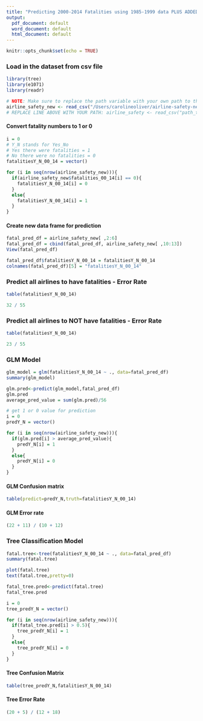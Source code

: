 ```yaml
---
title: "Predicting 2000-2014 Fatalities using 1985-1999 data PLUS ADDED COLUMNS""
output:
  pdf_document: default
  word_document: default
  html_document: default
---
```


```r
knitr::opts_chunk$set(echo = TRUE)
```

### Load in the dataset from csv file
```r
library(tree)
library(e1071)
library(readr)

# NOTE: Make sure to replace the path variable with your own path to the file
airline_safety_new <- read_csv("/Users/carolineoliver/airline-safety-new.csv")
# REPLACE LINE ABOVE WITH YOUR PATH: airline_safety <- read_csv("path_to_csv_file_here")
```

#### Convert fatality numbers to 1 or 0
```r
i = 0
# Y_N stands for Yes_No
# Yes there were fatalities = 1
# No there were no fatalities = 0
fatalitiesY_N_00_14 = vector()

for (i in seq(nrow(airline_safety_new))){
  if(airline_safety_new$fatalities_00_14[i] == 0){
    fatalitiesY_N_00_14[i] = 0
  }
  else{
    fatalitiesY_N_00_14[i] = 1
  }
}
```

#### Create new data frame for prediction
```r
fatal_pred_df = airline_safety_new[ ,2:6]
fatal_pred_df = cbind(fatal_pred_df, airline_safety_new[ ,10:13])
View(fatal_pred_df)

fatal_pred_df$fatalitiesY_N_00_14 = fatalitiesY_N_00_14
colnames(fatal_pred_df)[5] = "fatalitiesY_N_00_14"
```

### Predict all airlines to have fatalities - Error Rate
```r
table(fatalitiesY_N_00_14)

32 / 55
```

### Predict all airlines to NOT have fatalities - Error Rate
```r
table(fatalitiesY_N_00_14)

23 / 55
```

### GLM Model
```r
glm_model = glm(fatalitiesY_N_00_14 ~ ., data=fatal_pred_df)
summary(glm_model)

glm.pred<-predict(glm_model,fatal_pred_df)
glm.pred
average_pred_value = sum(glm.pred)/56

# get 1 or 0 value for prediction
i = 0
predY_N = vector()

for (i in seq(nrow(airline_safety_new))){
  if(glm.pred[i] > average_pred_value){
    predY_N[i] = 1
  }
  else{
    predY_N[i] = 0
  }
}
```

#### GLM Confusion matrix
```r
table(predict=predY_N,truth=fatalitiesY_N_00_14)
```

#### GLM Error rate
```r
(22 + 11) / (10 + 12)
```

### Tree Classification Model
```r
fatal.tree<-tree(fatalitiesY_N_00_14 ~ ., data=fatal_pred_df)
summary(fatal.tree)

plot(fatal.tree)
text(fatal.tree,pretty=0)

fatal_tree.pred<-predict(fatal.tree)
fatal_tree.pred

i = 0
tree_predY_N = vector()

for (i in seq(nrow(airline_safety_new))){
  if(fatal_tree.pred[i] > 0.5){
    tree_predY_N[i] = 1
  }
  else{
    tree_predY_N[i] = 0
  }
}
```

#### Tree Confusion Matrix
```r
table(tree_predY_N,fatalitiesY_N_00_14)
```

#### Tree Error Rate
```r
(20 + 5) / (12 + 18)
```